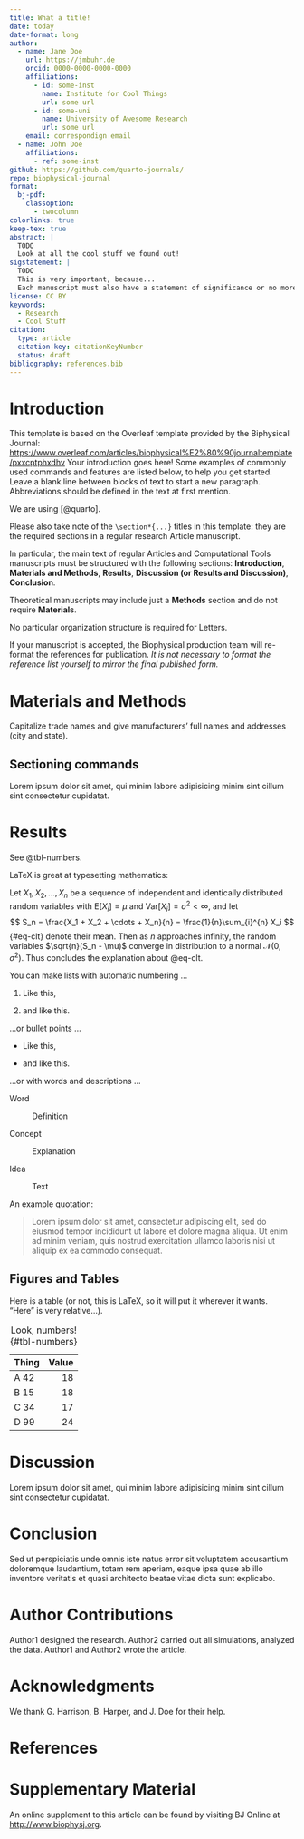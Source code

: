 ```yaml
---
title: What a title!
date: today
date-format: long
author:
  - name: Jane Doe
    url: https://jmbuhr.de
    orcid: 0000-0000-0000-0000
    affiliations:
      - id: some-inst
        name: Institute for Cool Things
        url: some url
      - id: some-uni
        name: University of Awesome Research
        url: some url
    email: correspondign email
  - name: John Doe
    affiliations:
      - ref: some-inst
github: https://github.com/quarto-journals/
repo: biophysical-journal
format:
  bj-pdf:
    classoption:
      - twocolumn
colorlinks: true
keep-tex: true
abstract: |
  TODO
  Look at all the cool stuff we found out!
sigstatement: |
  TODO
  This is very important, because...
  Each manuscript must also have a statement of significance or no more than 120 words.
license: CC BY
keywords:
  - Research
  - Cool Stuff
citation:
  type: article
  citation-key: citationKeyNumber
  status: draft
bibliography: references.bib
---
```


# Introduction

This template is based on the Overleaf template provided by the Biphysical Journal:
<https://www.overleaf.com/articles/biophysical%E2%80%90journaltemplate/pxxcptphxdhv>
Your introduction goes here!
Some examples of commonly used commands and features are listed below, to help you get started.
Leave a blank line between blocks of text to start a new paragraph.
Abbreviations should be defined in the text at first mention.

We are using [@quarto].

Please also take note of the `\section*{...}` titles in this template:
they are the required sections in a regular research Article manuscript.



In particular, the main text of regular Articles and Computational Tools manuscripts must be structured with the following sections:
**Introduction**, **Materials and Methods**, **Results**, **Discussion
(or Results and Discussion)**, **Conclusion**.

Theoretical manuscripts may include just a **Methods** section and do not require **Materials**.

No particular organization structure is required for Letters.

If your manuscript is accepted, the Biophysical production team will re-format the references for publication.
*It is not necessary to format the reference list yourself to mirror the final published form.*

# Materials and Methods

Capitalize trade names and give manufacturers' full names and addresses
(city and state).

## Sectioning commands

Lorem ipsum dolor sit amet, qui minim labore adipisicing minim sint cillum sint consectetur cupidatat.


# Results


See @tbl-numbers.

LaTeX is great at typesetting mathematics:

Let $X_1, X_2, \ldots, X_n$ be a sequence of independent and identically
distributed random variables with $\text{E}[X_i] = \mu$ and
$\text{Var}[X_i] = \sigma^2 < \infty$, and let
$$
S_n = \frac{X_1 + X_2 + \cdots + X_n}{n}
      = \frac{1}{n}\sum_{i}^{n} X_i
$${#eq-clt}
denote their mean.
Then as $n$ approaches infinity, the random variables $\sqrt{n}(S_n - \mu)$ converge
in distribution to a normal $\mathcal{N}(0, \sigma^2)$.
Thus concludes the explanation about @eq-clt.

You can make lists with automatic numbering ...

1.  Like this,

2.  and like this.

...or bullet points ...

-   Like this,

-   and like this.

...or with words and descriptions ...

Word

:   Definition

Concept

:   Explanation

Idea

:   Text

An example quotation:

> Lorem ipsum dolor sit amet, consectetur adipiscing elit, sed do
> eiusmod tempor incididunt ut labore et dolore magna aliqua. Ut enim ad
> minim veniam, quis nostrud exercitation ullamco laboris nisi ut
> aliquip ex ea commodo consequat.

## Figures and Tables

Here is a table (or not, this is LaTeX, so it will put it wherever it wants. "Here" is very relative...).

|Thing   | Value  |
|:-------|-------:|
|A 42    |      18|
|B 15    |      18|
|C 34    |      17|
|D 99    |      24|

: Look, numbers! {#tbl-numbers}

# Discussion

Lorem ipsum dolor sit amet, qui minim labore adipisicing minim sint cillum sint consectetur cupidatat.

# Conclusion

Sed ut perspiciatis unde omnis iste natus error sit voluptatem
accusantium doloremque laudantium, totam rem aperiam, eaque ipsa quae ab
illo inventore veritatis et quasi architecto beatae vitae dicta sunt
explicabo.

# Author Contributions

Author1 designed the research. Author2 carried out all simulations,
analyzed the data. Author1 and Author2 wrote the article.

# Acknowledgments

We thank G. Harrison, B. Harper, and J. Doe for their help.



# References

:::{#refs}
:::

# Supplementary Material

An online supplement to this article can be found by visiting BJ Online
at <http://www.biophysj.org>.



